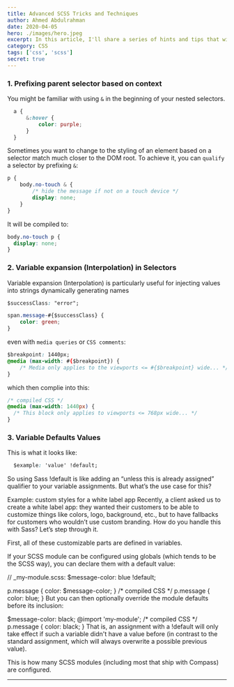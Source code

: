 ```yaml
---
title: Advanced SCSS Tricks and Techniques
author: Ahmed Abdulrahman
date: 2020-04-05
hero: ./images/hero.jpeg
excerpt: In this article, I'll share a series of hints and tips that will help you build scalable and DRY CSS, with just a couple of lines of code.
category: CSS
tags: ['css', 'scss']
secret: true
---
```


### 1. Prefixing parent selector based on context
You might be familiar with using `&` in the beginning of your nested selectors.
```css
  a {
      &:hover {
          color: purple;
      }
  }
```

Sometimes you want to change to the styling of an element based on a selector match much closer to the DOM root. To achieve it, you can `qualify` a selector by prefixing `&`:

```css
p {
    body.no-touch & {
        /* hide the message if not on a touch device */
        display: none;
    }
}
```

It will be compiled to:
```css
body.no-touch p {
  display: none;
}
```

### 2. Variable expansion (Interpolation) in Selectors
Variable expansion (Interpolation) is particularly useful for injecting values into strings dynamically generating names

```css
$successClass: "error";

span.message-#{$successClass} {
    color: green;
}
```
even with `media queries` or `CSS comments`:
```css
$breakpoint: 1440px;
@media (max-width: #{$breakpoint}) {
    /* Media only applies to the viewports <= #{$breakpoint} wide... */
}
```
which then complie into this:
```css
/* compiled CSS */
@media (max-width: 1440px) {
  /* This block only applies to viewports <= 768px wide... */
}
```

### 3. Variable Defaults Values

This is what it looks like:

```css
  $example: 'value' !default;
```
So using Sass !default is like adding an “unless this is already assigned” qualifier to your variable assignments. But what’s the use case for this?

Example: custom styles for a white label app
Recently, a client asked us to create a white label app:
they wanted their customers to be able to customize things like colors, logo, background, etc.,
but to have fallbacks for customers who wouldn’t use custom branding. How do you handle this with Sass? Let’s step through it.

First, all of these customizable parts are defined in variables.

If your SCSS module can be configured using globals (which tends to be the SCSS way), you can declare them with a default value:

// _my-module.scss:
$message-color: blue !default;

p.message {
    color: $message-color;
}
/* compiled CSS */
p.message {
  color: blue;
}
But you can then optionally override the module defaults before its inclusion:

$message-color: black;
@import 'my-module';
/* compiled CSS */
p.message {
  color: black;
}
That is, an assignment with a !default will only take effect if such a variable didn't have a value before (in contrast to the standard assignment, which will always overwrite a possible previous value).

This is how many SCSS modules (including most that ship with Compass) are configured.

- - - -
